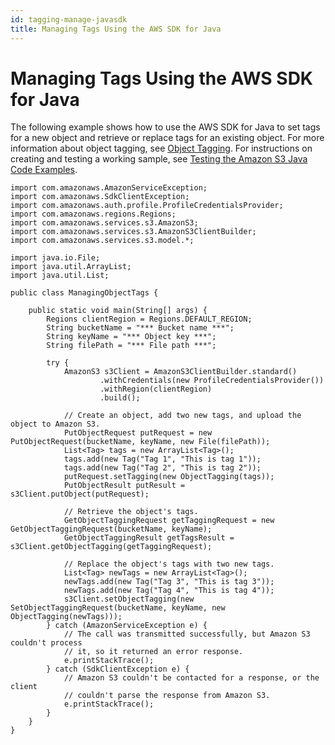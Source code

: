 ```yaml
---
id: tagging-manage-javasdk
title: Managing Tags Using the AWS SDK for Java
---
```

# Managing Tags Using the AWS SDK for Java<a name="tagging-manage-javasdk"></a>

The following example shows how to use the AWS SDK for Java to set tags for a new object and retrieve or replace tags for an existing object\. For more information about object tagging, see [Object Tagging](object-tagging.mdx)\. For instructions on creating and testing a working sample, see [Testing the Amazon S3 Java Code Examples](UsingTheMPJavaAPI.mdx#TestingJavaSamples)\. 

```
import com.amazonaws.AmazonServiceException;
import com.amazonaws.SdkClientException;
import com.amazonaws.auth.profile.ProfileCredentialsProvider;
import com.amazonaws.regions.Regions;
import com.amazonaws.services.s3.AmazonS3;
import com.amazonaws.services.s3.AmazonS3ClientBuilder;
import com.amazonaws.services.s3.model.*;

import java.io.File;
import java.util.ArrayList;
import java.util.List;

public class ManagingObjectTags {

    public static void main(String[] args) {
        Regions clientRegion = Regions.DEFAULT_REGION;
        String bucketName = "*** Bucket name ***";
        String keyName = "*** Object key ***";
        String filePath = "*** File path ***";

        try {
            AmazonS3 s3Client = AmazonS3ClientBuilder.standard()
                    .withCredentials(new ProfileCredentialsProvider())
                    .withRegion(clientRegion)
                    .build();

            // Create an object, add two new tags, and upload the object to Amazon S3.
            PutObjectRequest putRequest = new PutObjectRequest(bucketName, keyName, new File(filePath));
            List<Tag> tags = new ArrayList<Tag>();
            tags.add(new Tag("Tag 1", "This is tag 1"));
            tags.add(new Tag("Tag 2", "This is tag 2"));
            putRequest.setTagging(new ObjectTagging(tags));
            PutObjectResult putResult = s3Client.putObject(putRequest);

            // Retrieve the object's tags.
            GetObjectTaggingRequest getTaggingRequest = new GetObjectTaggingRequest(bucketName, keyName);
            GetObjectTaggingResult getTagsResult = s3Client.getObjectTagging(getTaggingRequest);

            // Replace the object's tags with two new tags.
            List<Tag> newTags = new ArrayList<Tag>();
            newTags.add(new Tag("Tag 3", "This is tag 3"));
            newTags.add(new Tag("Tag 4", "This is tag 4"));
            s3Client.setObjectTagging(new SetObjectTaggingRequest(bucketName, keyName, new ObjectTagging(newTags)));
        } catch (AmazonServiceException e) {
            // The call was transmitted successfully, but Amazon S3 couldn't process 
            // it, so it returned an error response.
            e.printStackTrace();
        } catch (SdkClientException e) {
            // Amazon S3 couldn't be contacted for a response, or the client
            // couldn't parse the response from Amazon S3.
            e.printStackTrace();
        }
    }
}
```